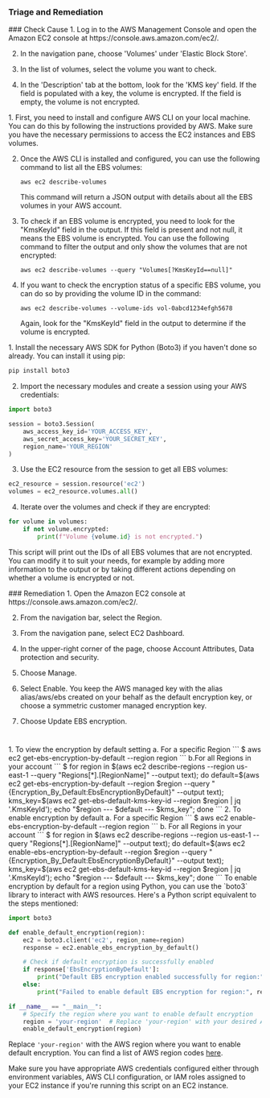 
### Triage and Remediation
<Tabs>

<Tab title='Cause'>
### Check Cause
<AccordionGroup>
<Accordion title='Using Console' defaultOpen='true'>
1. Log in to the AWS Management Console and open the Amazon EC2 console at https://console.aws.amazon.com/ec2/.

2. In the navigation pane, choose 'Volumes' under 'Elastic Block Store'.

3. In the list of volumes, select the volume you want to check.

4. In the 'Description' tab at the bottom, look for the 'KMS key' field. If the field is populated with a key, the volume is encrypted. If the field is empty, the volume is not encrypted.
</Accordion>

<Accordion title='Using CLI'>
1. First, you need to install and configure AWS CLI on your local machine. You can do this by following the instructions provided by AWS. Make sure you have the necessary permissions to access the EC2 instances and EBS volumes.

2. Once the AWS CLI is installed and configured, you can use the following command to list all the EBS volumes:

   ```
   aws ec2 describe-volumes
   ```

   This command will return a JSON output with details about all the EBS volumes in your AWS account.

3. To check if an EBS volume is encrypted, you need to look for the "KmsKeyId" field in the output. If this field is present and not null, it means the EBS volume is encrypted. You can use the following command to filter the output and only show the volumes that are not encrypted:

   ```
   aws ec2 describe-volumes --query "Volumes[?KmsKeyId==null]"
   ```

4. If you want to check the encryption status of a specific EBS volume, you can do so by providing the volume ID in the command:

   ```
   aws ec2 describe-volumes --volume-ids vol-0abcd1234efgh5678
   ```

   Again, look for the "KmsKeyId" field in the output to determine if the volume is encrypted.
</Accordion>

<Accordion title='Using Python'>
1. Install the necessary AWS SDK for Python (Boto3) if you haven't done so already. You can install it using pip:

```python
pip install boto3
```

2. Import the necessary modules and create a session using your AWS credentials:

```python
import boto3

session = boto3.Session(
    aws_access_key_id='YOUR_ACCESS_KEY',
    aws_secret_access_key='YOUR_SECRET_KEY',
    region_name='YOUR_REGION'
)
```

3. Use the EC2 resource from the session to get all EBS volumes:

```python
ec2_resource = session.resource('ec2')
volumes = ec2_resource.volumes.all()
```

4. Iterate over the volumes and check if they are encrypted:

```python
for volume in volumes:
    if not volume.encrypted:
        print(f"Volume {volume.id} is not encrypted.")
```

This script will print out the IDs of all EBS volumes that are not encrypted. You can modify it to suit your needs, for example by adding more information to the output or by taking different actions depending on whether a volume is encrypted or not.
</Accordion>

</AccordionGroup>
</Tab>
<Tab title='Remediation'>
### Remediation

<AccordionGroup>
<Accordion title='Using Console' defaultOpen='true'>
1. Open the Amazon EC2 console at https://console.aws.amazon.com/ec2/.

2. From the navigation bar, select the Region.

3. From the navigation pane, select EC2 Dashboard.

4. In the upper-right corner of the page, choose Account Attributes, Data protection and security.

5. Choose Manage.

6. Select Enable. You keep the AWS managed key with the alias alias/aws/ebs created on your behalf as the default encryption key, or choose a symmetric customer managed encryption key.

7. Choose Update EBS encryption.

#
</Accordion>

<Accordion title='Using CLI'>
1. To view the encryption by default setting
   a. For a specific Region
      ```
      $ aws ec2 get-ebs-encryption-by-default --region region
      ```
   b.For all Regions in your account
     ```
     $ for region in $(aws ec2 describe-regions --region us-east-1 --query "Regions[*].[RegionName]" --output text); do   default=$(aws ec2 get-ebs-encryption-by-default --region $region --query "{Encryption_By_Default:EbsEncryptionByDefault}" --output text); kms_key=$(aws ec2 get-ebs-default-kms-key-id --region $region | jq '.KmsKeyId'); echo "$region  --- $default  --- $kms_key"; done
     ```
2. To enable encryption by default
   a. For a specific Region
      ```
      $ aws ec2 enable-ebs-encryption-by-default --region region
      ```
   b. For all Regions in your account
      ```
      $ for region in $(aws ec2 describe-regions --region us-east-1 --query "Regions[*].[RegionName]" --output text); do   default=$(aws ec2 enable-ebs-encryption-by-default --region $region --query "{Encryption_By_Default:EbsEncryptionByDefault}" --output text); kms_key=$(aws ec2 get-ebs-default-kms-key-id --region $region | jq '.KmsKeyId'); echo "$region  --- $default  --- $kms_key"; done
      ```
</Accordion>

<Accordion title='Using Python'>
To enable encryption by default for a region using Python, you can use the `boto3` library to interact with AWS resources. Here's a Python script equivalent to the steps mentioned:

```python
import boto3

def enable_default_encryption(region):
    ec2 = boto3.client('ec2', region_name=region)
    response = ec2.enable_ebs_encryption_by_default()

    # Check if default encryption is successfully enabled
    if response['EbsEncryptionByDefault']:
        print("Default EBS encryption enabled successfully for region:", region)
    else:
        print("Failed to enable default EBS encryption for region:", region)

if __name__ == "__main__":
    # Specify the region where you want to enable default encryption
    region = 'your-region'  # Replace 'your-region' with your desired AWS region
    enable_default_encryption(region)
```

Replace `'your-region'` with the AWS region where you want to enable default encryption. You can find a list of AWS region codes [here](https://docs.aws.amazon.com/general/latest/gr/rande.html#regional-endpoints).

Make sure you have appropriate AWS credentials configured either through environment variables, AWS CLI configuration, or IAM roles assigned to your EC2 instance if you're running this script on an EC2 instance.
</Accordion>

</AccordionGroup>
</Tab>
</Tabs>
